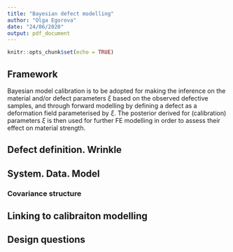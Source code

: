```yaml
---
title: "Bayesian defect modelling"
author: "Olga Egorova"
date: "24/06/2020"
output: pdf_document
---
```


```r
knitr::opts_chunk$set(echo = TRUE)
```

## Framework

Bayesian model calibration is to be adopted for making the inference on the material and/or defect parameters $\xi$ based on the observed defective samples, and through forward modelling by defining a defect as a deformation field parameterised by $\xi$. 
The posterior derived for (calibration) parameters $\xi$ is then used for further FE modelling in order to assess their effect on material strength. 

## Defect definition. Wrinkle

## System. Data. Model

### Covariance structure

## Linking to calibraiton modelling

## Design questions
